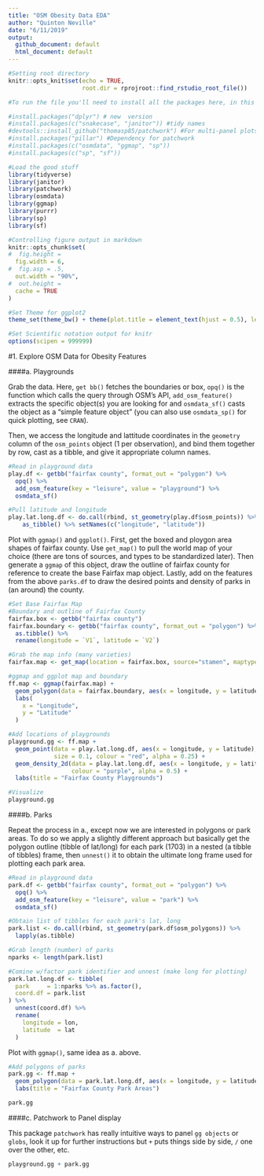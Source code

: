 ```yaml
---
title: "OSM Obesity Data EDA"
author: "Quinton Neville"
date: "6/11/2019"
output:
  github_document: default
  html_document: default
---
```


```r
#Setting root directory
knitr::opts_knit$set(echo = TRUE,
                     root.dir = rprojroot::find_rstudio_root_file())

#To run the file you'll need to install all the packages here, in this order

#install.packages("dplyr") # new  version
#install.packages(c("snakecase", "janitor")) #tidy names
#devtools::install_github("thomasp85/patchwork") #For multi-panel plots
#install.packages("pillar") #Dependency for patchwork
#install.packages(c("osmdata", "ggmap", "sp"))
#install.packages(c("sp", "sf"))

#Load the good stuff
library(tidyverse)
library(janitor)
library(patchwork)
library(osmdata)
library(ggmap)
library(purrr)
library(sp)
library(sf)

#Controlling figure output in markdown
knitr::opts_chunk$set(
#  fig.height =   
  fig.width = 6,
#  fig.asp = .5,
  out.width = "90%",
#  out.height = 
  cache = TRUE
)

#Set Theme for ggplot2
theme_set(theme_bw() + theme(plot.title = element_text(hjust = 0.5), legend.position = "bottom"))

#Set Scientific notation output for knitr
options(scipen = 999999)
```

#1. Explore OSM Data for Obesity Features

####a. Playgrounds  

Grab the data. Here, `get bb()` fetches the boundaries or box, `opq()` is the function which calls the  query through OSM's API, `add_osm_feature()` extracts the specific object(s) you are looking for and `osmdata_sf()` casts the object as a "simple feature object" (you can also use `osmdata_sp()` for quick plotting, see `CRAN`).   

Then, we access the longitude and lattitude coordinates in the `geometry` column of the `osm_points` object (1 per observation), and bind them together by row, cast as a tibble, and give it appropriate column names.  

```r
#Read in playground data
play.df <- getbb("fairfax county", format_out = "polygon") %>%
  opq() %>%
  add_osm_feature(key = "leisure", value = "playground") %>%
  osmdata_sf()

#Pull latitude and longitude
play.lat.long.df <- do.call(rbind, st_geometry(play.df$osm_points)) %>% 
    as_tibble() %>% setNames(c("longitude", "latitude"))
```

Plot with `ggmap()` and `ggplot()`. First, get the boxed and ploygon area shapes of fairfax county. Use `get_map()` to pull the world map of your choice (there are tons of sources, and types to be standardized later). Then generate a `ggmap` of this object, draw the outline of fairfax county for reference to create the base Fairfax map object. Lastly, add on the features from the above `parks.df` to draw the desired points and density of parks in (an around) the county.  


```r
#Set Base Fairfax Map
#Boundary and outline of Fairfax County
fairfax.box <- getbb("fairfax county")
fairfax.boundary <- getbb("fairfax county", format_out = "polygon") %>%
  as.tibble() %>%
  rename(longitude = `V1`, latitude = `V2`)

#Grab the map info (many varieties)
fairfax.map <- get_map(location = fairfax.box, source="stamen", maptype="watercolor", crop = TRUE)

#ggmap and ggplot map and boundary
ff.map <- ggmap(fairfax.map) +
  geom_polygon(data = fairfax.boundary, aes(x = longitude, y = latitude), colour = "black", size = 1, alpha = 0.1) +
  labs(
    x = "Longitude",
    y = "Latitude"
  )

#Add locations of playgrounds
playground.gg <- ff.map +
  geom_point(data = play.lat.long.df, aes(x = longitude, y = latitude),
             size = 0.1, colour = "red", alpha = 0.25) + 
  geom_density_2d(data = play.lat.long.df, aes(x = longitude, y = latitude),
                  colour = "purple", alpha = 0.5) +
  labs(title = "Fairfax County Playgrounds")

#Visualize
playground.gg
```




####b. Parks  

Repeat the process in a., except now we are interested in polygons or park areas. To do so we apply a slightly different approach but basically get the polygon outline (tibble of lat/long) for each park (1703) in a nested (a tibble of tibbles) frame, then `unnest()` it to obtain the ultimate long frame used for plotting each park area.  


```r
#Read in playground data
park.df <- getbb("fairfax county", format_out = "polygon") %>%
  opq() %>%
  add_osm_feature(key = "leisure", value = "park") %>%
  osmdata_sf()

#Obtain list of tibbles for each park's lat, long
park.list <- do.call(rbind, st_geometry(park.df$osm_polygons)) %>%
  lapply(as.tibble)

#Grab length (number) of parks
nparks <- length(park.list)

#Comine w/factor park identifier and unnest (make long for plotting)
park.lat.long.df <- tibble(
  park     = 1:nparks %>% as.factor(),
  coord.df = park.list
) %>%
  unnest(coord.df) %>%
  rename(
    longitude = lon,
    latitude  = lat
  )
```

Plot with `ggmap()`, same idea as a. above. 
```r
#Add polygons of parks
park.gg <- ff.map +
  geom_polygon(data = park.lat.long.df, aes(x = longitude, y = latitude, group = park), colour = "red", fill = "maroon", alpha = 0.5, size = 0.2) +
  labs(title = "Fairfax County Park Areas")

park.gg
```

####c. Patchwork to Panel display

This package `patchwork` has really intuitive ways to panel `gg objects` or `globs`, look it up for further instructions but `+` puts things side by side, `/` one over the other, etc.  

```r
playground.gg + park.gg
```